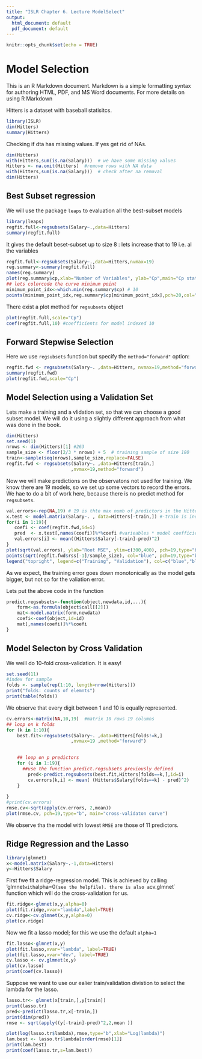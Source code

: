 ```yaml
---
title: "ISLR Chapter 6. Lecture ModelSelect"
output:
  html_document: default
  pdf_document: default
---
```


```r
knitr::opts_chunk$set(echo = TRUE)
```

Model Selection
===================

This is an R Markdown document. Markdown is a simple formatting syntax for authoring HTML, PDF, and MS Word documents. For more details on using R Markdown 

Hitters is a dataset with baseball statisitcs.


```r
library(ISLR)
dim(Hitters)
summary(Hitters)
```

Checking if dta has  missing values. If yes get rid of NAs.
```r
dim(Hitters)
with(Hitters,sum(is.na(Salary)))  # we have some missing values
Hitters <- na.omit(Hitters)  #remove rows with NA data
with(Hitters,sum(is.na(Salary)))  # check after na removal
dim(Hitters)
```


Best Subset regression
----------------------

We will use the package `leaps`  to evaluation all the best-subset models

```r
library(leaps)
regfit.full<-regsubsets(Salary~.,data=Hitters)
summary(regfit.full)
```
It gives the default beset-subset up to size 8 : lets increase that to 19 i.e. al the variables 
```r
regfit.full<-regsubsets(Salary~.,data=Hitters,nvmax=19)
reg.summary<-summary(regfit.full)
names(reg.summary)
plot(reg.summary$cp,xlab="Number of Variables", ylab="Cp",main="Cp statistics vs model complexity")
## lets colorcode the curve minimum point
minimum_point_idx<-which.min(reg.summary$cp) # 10
points(minimum_point_idx,reg.summary$cp[minimum_point_idx],pch=20,col="red")
```
There exist a plot method for `regsubsets` object
```r
plot(regfit.full,scale="Cp")
coef(regfit.full,10) #coefficients for model indexed 10
```


Forward Stepwise Selection
--------------------------

Here we use `regsubsets` function but specify the `method="forward"` option:
```r
regfit.fwd <- regsubsets(Salary~. ,data=Hitters, nvmax=19,method="forward")
summary(regfit.fwd)
plot(regfit.fwd,scale="Cp")
```

Model Selection using a Validation Set
--------------------------------------

Lets make a training and a vlidation set, so that we can choose a good subset model. 
We will do it using a slightly different approach from what was done in the book.
```r
dim(Hitters)
set.seed(1)
nrows <- dim(Hitters)[1] #263
sample_size <- floor(2/3 * nrows) + 5  # training sample of size 180
train<-sample(seq(nrows),sample_size,replace=FALSE)
regfit.fwd <- regsubsets(Salary~. ,data=Hitters[train,]
                        ,nvmax=19,method="forward")
```
Now we will make predictions on the observatons not used for training.
We know there are 19 models, so we set up some vectors to record the errors. We hae to do a bit of work here, because there is no predict method for `regsubsets`.
```r
val.errors<-rep(NA,19) # 19 is thte max numb of predictors in the Hitters dataset
x.test <- model.matrix(Salary~. , data=Hitters[-train,]) #-train is index for test
for(i in 1:19){
   coefi <- coef(regfit.fwd,id=i)
   pred  <- x.test[,names(coefi)]%*%coefi #varieables * model coefficients
   val.errors[i] <- mean((Hitters$Salary[-train]-pred)^2)
}
plot(sqrt(val.errors), ylab="Root MSE", ylim=c(300,400), pch=19,type="b")
points(sqrt(regfit.fwd$rss[-1]/sample_size), col="blue", pch=19,type="b")
legend("topright", legend=c("Training", "Validation"), col=c("blue","black"), pch=19)
```

As we expect, the training error goes down monotonically as the model gets bigger, but not so for the valiation error. 

Lets put the above code in the function 
```r
predict.regsubsets<-function(object,newdata,id,...){
	form<-as.formula(object$call[[2]])
	mat<-model.matrix(form,newdata)
	coefi<-coef(object,id=id)
	mat[,names(coefi)]%*%coefi
}
```

Model Selecton by Cross Validation
------------------
We weill do 10-fold cross-validation. It is easy!

```r
set.seed(11)
#index for sample
folds <- sample(rep(1:10, length=nrow(Hitters)))
print("folds: counts of elemnts")
print(table(folds))
```
We observe that every digit between 1 and 10 is equally represented.
```r
cv.errors<-matrix(NA,10,19)  #matrix 10 rows 19 columns
## loop on k folds
for (k in 1:10){
	best.fit<-regsubsets(Salary~. ,data=Hitters[folds!=k,]
						,nvmax=19 ,method="forward")

	
	## loop on p predictors
	for (i in 1:19){
	  ##use the function predict.regsubsets previously defined
		pred<-predict.regsubsets(best.fit,Hitters[folds==k,],id=i)
		cv.errors[k,i] <- mean( (Hitters$Salary[folds==k] - pred)^2)
	}
 
}
#print(cv.errors)
rmse.cv<-sqrt(apply(cv.errors, 2,mean))
plot(rmse.cv, pch=19,type="b", main="cross-validaton curve")
```

We observe tha the model  with lowest `RMSE`  are those of 11 predictors.


Ridge Regression and the Lasso
-------------------------------

```r
library(glmnet)
x<-model.matrix(Salary~.-1,data=Hitters)
y<-Hitters$Salary
```

First fwe fit a ridge-regression model. This is achieved by calling 'glmnet` with `alpha=0` (see the helpfile). there is also a `cv.glmnet` function which will do the cross-validation for us.

```r
fit.ridge<-glmnet(x,y,alpha=0)
plot(fit.ridge,xvar="lambda",label=TRUE)
cv.ridge<-cv.glmnet(x,y,alpha=0)
plot(cv.ridge)
```

Now we fit a  lasso model; for this we use the default `alpha=1`
```r
fit.lasso<-glmnet(x,y)
plot(fit.lasso,xvar="lambda", label=TRUE)
plot(fit.lasso,xvar="dev", label=TRUE)
cv.lasso <- cv.glmnet(x,y)
plot(cv.lasso)
print(coef(cv.lasso))
```
Suppose we want to use our ealier  train/validation divistion to select the lambda for the lasso.
```r
lasso.tr<- glmnet(x[train,],y[train])
print(lasso.tr)
pred<-predict(lasso.tr,x[-train,])
print(dim(pred))
rmse <- sqrt(apply((y[-train]-pred)^2,2,mean ))

plot(log(lasso.tr$lambda),rmse,type="b",xlab="Log(lambda)")
lam.best <- lasso.tr$lambda[order(rmse)[1]]
print(lam.best)
print(coef(lasso.tr,s=lam.best))
```
